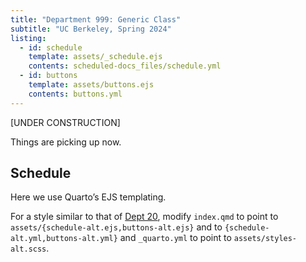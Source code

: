 ```yaml
---
title: "Department 999: Generic Class"
subtitle: "UC Berkeley, Spring 2024"
listing:
  - id: schedule
    template: assets/_schedule.ejs
    contents: scheduled-docs_files/schedule.yml
  - id: buttons
    template: assets/buttons.ejs
    contents: buttons.yml
---
```


::: {#buttons}
:::

[UNDER CONSTRUCTION]


::: {.callout-note title="Welcome to Week 1 of Dept 999"}
:::

::: {.callout-note title="Welcome to Week 2"}
Things are picking up now.
:::

## Schedule

Here we use Quarto's EJS templating.

For a style similar to that of [Dept 20](https://stat20.berkeley.edu), modify `index.qmd` to point to `assets/{schedule-alt.ejs,buttons-alt.ejs}` and to `{schedule-alt.yml,buttons-alt.yml}` and `_quarto.yml` to point to `assets/styles-alt.scss`.

::: {#schedule}
:::

